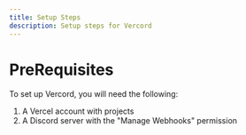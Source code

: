 ```yaml
---
title: Setup Steps
description: Setup steps for Vercord
---
```


# PreRequisites

To set up Vercord, you will need the following:

1. A Vercel account with projects
2. A Discord server with the "Manage Webhooks" permission
